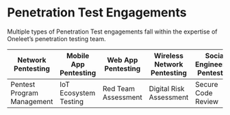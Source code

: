 # Penetration Test Engagements

Multiple types of Penetration Test engagements fall within the expertise of Oneleet’s penetration testing team.

| Network Pentesting       | Mobile App Pentesting | Web App Pentesting      | Wireless Network Pentesting | Social Engineering Pentesting |
|---------------------------|-----------------------|--------------------------|-----------------------------|-------------------------------|
| Pentest Program Management | IoT Ecosystem Testing | Red Team Assessment      | Digital Risk Assessment      | Secure Code Review            |